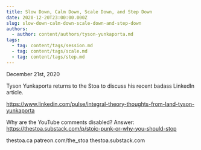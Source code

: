 ```yaml
---
title: Slow Down, Calm Down, Scale Down, and Step Down
date: 2020-12-20T23:00:00.000Z
slug: slow-down-calm-down-scale-down-and-step-down
authors:
  - author: content/authors/tyson-yunkaporta.md
tags:
  - tag: content/tags/session.md
  - tag: content/tags/scale.md
  - tag: content/tags/step.md
---
```


December 21st, 2020

Tyson Yunkaporta returns to the Stoa to discuss his recent badass LinkedIn article.

https://www.linkedin.com/pulse/integral-theory-thoughts-from-land-tyson-yunkaporta

Why are the YouTube comments disabled? Answer: https://thestoa.substack.com/p/stoic-punk-or-why-you-should-stop

thestoa.ca
patreon.com/the_stoa
thestoa.substack.com
